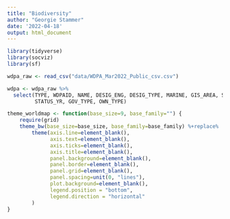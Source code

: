 ```yaml
---
title: "Biodiversity"
author: "Georgie Stammer"
date: '2022-04-18'
output: html_document
---
```


```r
library(tidyverse)
library(socviz)
library(sf)
```

```r
wdpa_raw <- read_csv("data/WDPA_Mar2022_Public_csv.csv")
```

```r
wdpa <- wdpa_raw %>%
  select(TYPE, WDPAID, NAME, DESIG_ENG, DESIG_TYPE, MARINE, GIS_AREA, STATUS,
         STATUS_YR, GOV_TYPE, OWN_TYPE)
```

```r
theme_worldmap <- function(base_size=9, base_family="") {
    require(grid)
    theme_bw(base_size=base_size, base_family=base_family) %+replace%
        theme(axis.line=element_blank(),
              axis.text=element_blank(),
              axis.ticks=element_blank(),
              axis.title=element_blank(),
              panel.background=element_blank(),
              panel.border=element_blank(),
              panel.grid=element_blank(),
              panel.spacing=unit(0, "lines"),
              plot.background=element_blank(),
              legend.position = "bottom", 
              legend.direction = "horizontal"
        )
}
```



